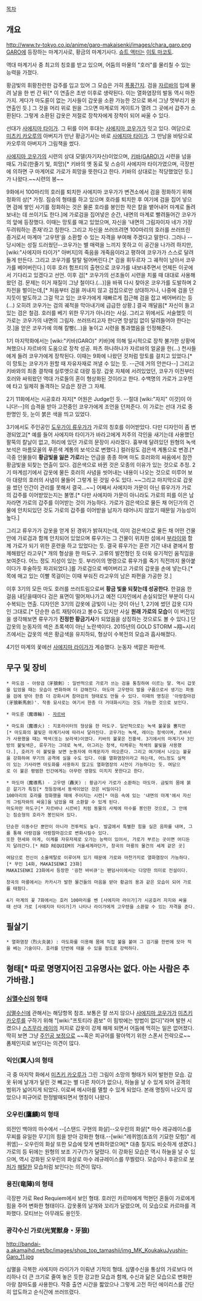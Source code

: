 [[목차]]
== 개요 ==
http://www.tv-tokyo.co.jp/anime/garo-makaisenki/images/chara_garo.png
[[GARO]]에 등장하는 마계기사로, 황금의 마계기사다. [[슈트 액터]]는 [[이토 마코토]].

역대 마계기사 중 최고의 칭호를 받고 있으며, 어둠의 마물의 "호러"를 물리칠 수 있는 능력을 가졌다.

황금빛의 휘황찬란한 갑주를 입고 있어 그 모습은 가히 [[폭풍간지]]. 검을 [[자르바]]의 입에 물려 날을 한 번 간 뒤[* 이 연출은 초반 이후로 생략된다. 이는 열화염장의 발동 역시 마찬가지. 게다가 마도륜이 없는 기사들이 갑옷을 소환 가능한 것으로 봐서 그냥 멋부리기 용 연출인 듯.] 그 것을 머리 위로 원을 그으면 마계로의 게이트가 열려 그 곳에서 갑주가 소환된다. 그렇게 소환된 갑옷은 저절로 장착자에게 장착이 되어 싸울 수 있다.

선대가 [[사에지마 타이가]]. 그 뒤를 이어 후대는 [[사에지마 코우가]]가 잇고 있다. 여담으로 [[미츠키 카오루]]의 아버지가 만난 황금기사는 바로 [[사에지마 타이가]]. 그 만남을 바탕으로 카오루의 아버지가 그림책을 썼다.

[[사에지마 코우가]]의 시련의 상대 모델(자기자신)이었으며, [[키바(GARO)]]가 시련을 넘을 때도 가로(한줄기 빛, 희망)[* 키바의 옛 동료 및 스승이 사에지마 타이가였으며, 극장판에 의하면 구 마계어로 가로가 희망을 뜻한다고 한다. 키바의 상대로는 적당했었던 듯.]가 나왔다.~~시련의 봉~~

9화에서 100마리의 호러를 퇴치한 사에지마 코우가가 변견소에서 검을 정화하기 위해 정화의 상[* 가칭. 짐승의 형태를 하고 있으며 호라를 퇴치한 후 여기에 검을 집어 넣으면 검에 쌓인 사기를 정화하는 것은 물론 호라를 봉인한 작은 칼을 뱉어내어 마계로 돌려보내는 데 쓰이기도 한다.]에 가로검을 집어넣은 순간, 내면의 마계로 빨려들어간 코우가의 앞에 등장했다. 이때는 망토를 매고 있었으며, 자신을 '내면의 그림자이자 네가 가장 두려워하는 존재'라고 칭한다. 그리고 자신을 쓰러뜨려면 100마리의 호러를 쓰러뜨린 증거로서 마계마 '고우텐'을 소환할 수 있는 자격을 부여해 주겠다고 말한다. 그러나 --당시에는 성질 드러웠던--코우가는 별 매력을 느끼지 못하고 이 공간을 나가려 하지만, [wiki:"사에지마 타이가" 아버지]의 죽음을 개죽음이라고 평하여 코우가가 스스로 달려들게 만든다. 그리고 코우가를 탈탈 털어버린다.[* 검을 휘두르자 그 궤적이 남아서 코우가를 베어버린다.] 이후 호러 험프티의 출현으로 코우가를 내보내주면서 언제든 이곳에서 기다리고 있겠다고 선언. 이후 검[* 코우가의 선조들이 시련을 치룰 때 대대로 사용해왔던 검. 문제는 이거 재질이 그냥 철이다.(...)]을 바꿔 다시 찾아온 코우가를 도발하며 2차전을 벌이는데,[* 처음부터 검을 꺼내지 않고 검집으로만 상대하거나, 나중에 검을 던지듯이 발도하고 그걸 막고 있는 코우가에게 재빠르게 접근해 검을 잡고 베어버리는 등(...) 오히려 코우가는 검의 궤적을 막아내기에 급급한 상황.] 결국 깨달음[* 자신이 들고 있는 검은 철검. 호러를 베기 위한 무기가 아니라는 사실. 그리고 위에서도 서술했듯 이 가로는 코우가의 내면의 그림자. 쓰러뜨리고자 한다면 망설임 없이 달려들어야 한다는 것.]을 얻은 코우가에 의해 칼빵(...)을 놓이고 시련을 통과했음을 인정해준다.

1기 마지막화에서는 [wiki:"키바(GARO)" 키바]에 의해 일시적으로 장착 불가한 상황에 쳐했으나 자르바의 도움으로 장착 성공. 파츠 하나하나가 자르바의 얼굴을 한(...) 천사들에게 들려 코우가에게 장착된다. 이때는 9화에 나왔던 것처럼 망토를 걸치고 있었다.[* 이 망토는 코우가가 원할 때 자유자재로 꺼낼 수 있는 듯. --근데 거의 안쓴다--] 그리고 키바와의 최종 결착때 실루엣으로 대량 등장. 갑옷 자체에 서려있었던, 코우가 이전부터 호러와 싸워왔던 역대 가로들의 혼이 형상화된 것이라고 한다. 수백명의 가로가 고우텐에 타고 일제히 돌격하는 모습은 장관 그 자체.

2기 11화에서는 시공호라 자지[* 어원은 Judge인 듯. --절대 [wiki:"자지" 이것]이 아니다!--]의 습격을 받아 고전중인 코우가에게 조언을 던져준다. 이 가로는 선대 가로 중 한명인 듯, 눈이 붉은 색을 띄고 있었다.

3기에서도 주인공인 [[도우가이 류우가]]가 가로의 칭호를 이어받았다. 다만 디자인이 좀 변경되었고[* 예를 들어 사에지마 타이가가 바라고에게 저주의 각인을 새기는데 사용했던 팔뚝의 칼날이 없고, 허리에 있던 가로의 문장이 사라졌다. 흉부에 달려있던 원형의 녹색 보석은 마름모꼴의 푸른색 계통의 보석으로 변했다.] 컬러링도 검은색 계통으로 변경.[* 극중 인물들이 '''황금빛을 잃은 가로'''라는 언급을 종종 하며 마도 호러와의 싸움에서 잠깐 황금빛을 되찾는 연출이 있다. 검은색으로 바뀐 것은 모종의 이유가 있는 것으로 추정. 2기 마계섬기에서 갑옷에 물든 호러의 사념을 씻어내는 내용이 나오는 것으로 미루어 보아 대량의 호러의 사념이 물들어 그렇게 된 것일 수도 있다. ~~그리고 마지막으로 갑옷을 썼던 인간이 관리를 못해서 결국...~~] 어째서 사에지마 가문이 아닌 류우가가 가로의 갑주를 이어받았는지는 불명.[* 다만 사에지마 가문이 아니라도 가로의 피를 이은 남자라면 가로의 갑주를 이어받는 것이 가능하다. 가로가 검은색으로 물든 채 어딘가의 건물에 안치되있던 것도 가로의 갑주를 이어받을 남자가 태어나지 않았기 때문일 가능성이 높다.]

그리고 류우가가 갑옷을 얻게 된 경위가 밝혀지는데, 이미 검은색으로 물든 채 어떤 건물 안에 가로검과 함께 안치되어 있었으며 류우가는 그 건물이 위치한 섬에서 [[부라이]]와 함께 가로가 되기 위한 훈련을 하고 있었다는 듯. 결국 류우가는 훈련 기간 내내 곁에서 함께해왔던 라고우[* 개의 형상을 한 마도구. 고류의 발전형인 듯 더욱 유기적인 움직임을 보여준다. 어느 정도 지성이 있는 듯. 부라이의 명령으로 류우가를 죽기 직전까지 몰아붙이다가 후술하듯 파괴되었다.]를 가로검으로 베어버리고 가로의 갑옷을 손에 넣는다.[* 목에 매고 있는 이빨 목걸이는 이때 부숴진 라고우의 남은 파편을 가공한 것.]

이후 3기의 모든 마도 호러를 쓰러트림으로써 '''황금 빛을 되찾는데 성공한다'''. 한걸음 한걸음 내딛을때마다 검은 표면이 떨어져나가고 예전 디자인에서 손실되었던 부분이 다시 수복되는 연출. 디자인은 3기의 갑옷에 금빛이 나는 것이 아닌 1, 2기에 썼던 갑옷 디자인 그대로.[* 단순한 슈트 재탕이라고 볼수도 있지만 사실 '''원래 가로의 모습'''이 이 버전임을 생각해보면 류우가가 '''진정한 황금기사'''가 되었음을 상징하는 것으로도 볼 수 있다.] 단 갑옷의 눈동자의 색은 초록색이 아닌 노란색이다. 2015년의 GOLD STORM ~翔~시리즈에서는 갑옷의 색은 황금색을 유지하되, 형상이 수복전의 모습과 흡사해졌다.

4기인 마계의 꽃에선 [[사에지마 라이가]]가 계승했다. 눈동자 색깔은 파란색.

== 무구 및 장비 ==
 * 마도검 - 아랑검（牙狼剣）: 일반적으로 가로가 쓰는 검을 통칭하여 이르는 말. 역시 갑옷을 입었을 때는 모습이 변화하여 더 강해진다. 마도마 고우텐이 발을 구름으로서 생기는 파동을 검에 받아 한층 더 강화시켜 참마검의 형태로도 만들 수 있다. 이때의 명칭은 '아랑참마검(牙狼斬馬劍)'. 작중 묘사로는 여기서 한층 더 거대화시키는 것도 가능한 것으로 보인다.

 * 마도륜（魔導輪) - [[자르바]]

 * 마도화（魔導火) : 지포라이터의 형상을 한 마도구. 일반적으로는 녹색 불꽃을 뿜지만[* 마도화의 불빛은 마계기사에 따라서 달라진다. 코우가는 녹색, 레이는 청색이며, 츠바사가 사용했을 때는 백색(또는 보라색)이였다. 키바의 불꽃은 진홍색. 3기에서의 마계기사 3인방의 불빛색은, 류우가는 그대로 녹색, 아그리는 청색, 타케루는 적색의 불빛을 사용했다.], 호러가 이 불빛을 보면 눈동자에 마계문자가 떠오른다. 그리고 여기에서 나오는 불꽃을 강화하여 무기의 공격에 실을 수도 있다. 이를 열화염장이라고 하는데, 어느정도 실력이 있는 기사라면 마도화를 사용하지 않고도 열화염장의 시전이 가능하다는 듯. 여담으로 이 불은 평범한 인간에게는 아무런 영향도 미치지 못한다고 한다.

 * 마도마（魔導馬) - 고우텐（轟天) : 황금기사 가로가 소환하는 마도마. 금빛의 몸에 붉은 갈기가 특징[* 첫등장에서 동색이었던 것은 비밀이다]
 100마리의 호라를 정화했을 때에 주어지는 시련[* 마음 속에 있는 '내면의 마계'에서 자신의 그림자와의 싸움]을 넘었을 때 소환할 수 있게 된다.
 마도마란 마도구[* 자르바나 시르바] 처럼 동물의 사체에 마수를 봉인한 것으로, 그 안에는 짐승형의 호라가 봉인되어 있다.

 단순한 이동수단 뿐만이 아니라 전투력도 높다. 발굽에서 특별한 힘을 실은 음파를 내며, 그를 통해 아랑검을 아랑참마검으로 변화시킬수 있다. 
 또한 현세와 마계, 이계를 자유자제로 오가는 능력이 있어서, 가로가 부르는 곳이면 어디든지 달려간다.[* RED REQUIEM의 거울세계라던가, 창곡의 마룡의 물건의 세계 같은 곳] 

 여담으로 전신이 소울메탈로 이루어져 있기 때문에 가로와 마찬가지로 열화염장이 가능하다.[* 무인 14화, MAKAISENKI 23화]
 MAKAISENKI 23화에서 등장한 '굉천 바비큐'는 팬덤사이에서는 다양한 의미로 전설이다.

 창곡의 마룡에서는 카카시가 발한 물건들의 마음을 받아 황금의 용과 같은 모습이 되어 가로를 태웠다.

 4기 마계의 꽃 7화에서는 호러 100마리를 벤 [사에지마 라이가]가 시공호러 자지와 싸울때 선대 가로 [사에지마 타이가]가 나타나 라이가에게 고우텐을 소환할 수 있는 자격을 준다.
== 필살기 ==
 * 열화염장（烈火炎装) : 마도화를 이용해 몸에 직접 불을 붙여 그 검기를 한번에 모아 적을 베는 기술이다. 호러를 단번에 태울 수 있을 정도로 강력하다.

== 형태[* 따로 명명지어진 고유명사는 없다. 아는 사람은 추가바람.] ==
=== [[심멸수신]]의 형태 ===
[[심멸수신]]에 관해서는 해당항목 참조. 보통은 잘 쓰지 않으나 [[사에지마 코우가]]가 [[미츠키 카오루]]를 구하기 위해 "[wiki:"프토티라 콤보" 이 힘밖에는 방법이 없다]"라며 발현 시켰으나 [[스즈무라 레이]]의 저지로 갑옷이 강제 해제 되면서 어둠에 먹히는 일은 없어졌다.
딱히 보면 그냥 [[주인공 보정]]으로 ~~혹은 피규어를 팔아먹기 위한 스폰서 전략으로~~ 폼체인지로 보인다는 의견이 많다.

=== 익인(翼人)의 형태 ===
극 중 마지막 화에서 [[미츠키 카오루]]가 그린 그림이 소망의 형태가 되어 발현한 모습. 갑옷 뒤에 날개가 달린 것 빼고는 별 다른 차이가 없으나, 하늘을 날 수 있게 되어 공격의 범위가 넓어지게 되었다. 이로써 메시아를 멸할 수 있게 되었다.
본래 명칭이 나오지 않았으나 피규어로 한정발매되면서 명칭이 나왔다.

=== 오우린(鷹麟)의 형태 ===
외전인 백야의 마수에서 --[스탠드 구현의 화살]--오우린의 화살[* 마수 레규레이스를 무찌를 유일한 무기]의 힘을 받아 강화한 형태.--[wiki:"레퀴엠(죠죠의 기묘한 모험)" 레퀴엠]-- 오우린의 화살 또한 모습에 맞게 변화하였으며[* 대충 칠지도 비슷하게 생겼다.] 가로의 등 뒤에는 원형의 보조 기구(?)가 달렸다. 이 강화된 모습은 역시 하늘을 날 수 있으며, 역시 강화된 오우린의 화살로 마수 레규레이스를 무찔렀다. 모습이나 후광으로 [[부처]]가 [[해탈]]한 모습처럼 보인다는 의견이 많다.

=== 용진(竜陣)의 형태 ===
극장판 가로 Red Requiem에서 보인 형태. 호러인 카르마에게 먹현던 혼들이 가로에게 힘을 주어 변화한 형태이다. 갑옷풍의 날개와 꼬리가 달렸으며, 이 모습으로 카르마를 격파했다. 모티브는 아무래도 용인듯.

=== 광각수신 가로(光覚獣身・牙狼) ===
http://bandai-a.akamaihd.net/bc/images/shop_top_tamashii/img_MK_KoukakuJyushin-Garo_11.jpg

심멸을 극복한 사에지마 라이가가 이뤄낸 기적의 형태. 심멸수신을 통상의 가로보다 머리하나 더 큰 크기로 줄여 놓은 듯한 강고한 모습과 함께, 수신과 닮은 모습으로 변화한 아랑 참마도를 사용한다. 작중 출연 시간을 짧았으나 그렇게 고전 하던 에이리스를 간단히 압도하고 순식간에 쓰러뜨렸다.
